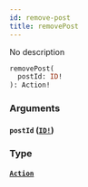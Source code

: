 ```yaml
---
id: remove-post
title: removePost
---
```


No description

```graphql
removePost(
  postId: ID!
): Action!

```

### Arguments

#### `postId` ([`ID!`](/docs/graphql/scalars/id))

### Type

#### [`Action`](/docs/graphql/objects/action)
